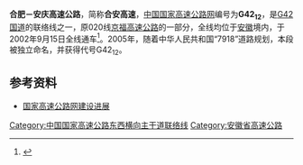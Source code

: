 {{otheruses}}{{for|四川省和重庆市境内的同名高速公路|成资渝高速公路}}
{{中国高速公路信息框
| 编号 = G4212
| 名称 = 合肥－安庆高速公路
| 自定头部 = 
| 地圖 = 
| 路線簡稱 = 合安
| 最近通車日期 = 2002年9月15日
| 总里程 = 62km
| 起點 = [[合肥|合肥]]小西冲枢纽
| 終點 = [[安庆|安庆]]
| 出口處數 = 10
| 服务区数 = 4<ref name="word1"/>
}}

'''合肥－安庆高速公路'''，简称'''合安高速'''，[[中国国家高速公路网|中国国家高速公路网]]编号为'''G42<sub>12</sub>'''，是[[沪蓉高速公路|G42国道]]的联络线之一，原020线[[京福高速公路|京福高速公路]]的一部分，全线均位于[[安徽|安徽]]境内，于2002年9月15日全线通车<ref name="word1">{{cite web|title=合安高速公路 路网信息|url=https://www.ahjkjt.com/index.php/traval/inforead/id/57.html|accessdate=2018-03-30|archive-date=2018-03-30|archive-url=https://web.archive.org/web/20180330211835/https://www.ahjkjt.com/index.php/traval/inforead/id/57.html|dead-url=no}}</ref>。2005年，随着中华人民共和国“7918”道路规划，本段被独立命名，并获得代号G42<sub>12</sub>。

== 参考资料 ==

*[https://web.archive.org/web/20080919091451/http://www.tranbbs.com/news/Construction/news_23893.shtml 国家高速公路网建设进展]
{{Reflist}}

{{中国国家高速公路网}}
{{安徽省高速公路}}
{{road-stub}}{{安徽小作品}}

[[Category:中国国家高速公路东西横向主干道联络线|Category:中国国家高速公路东西横向主干道联络线]]
[[Category:安徽省高速公路|Category:安徽省高速公路]]